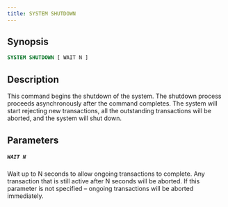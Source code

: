 ---
title: SYSTEM SHUTDOWN
---

## Synopsis

```sql
SYSTEM SHUTDOWN [ WAIT N ]
```

## Description

This command begins the shutdown of the system. The shutdown process proceeds asynchronously after the
command completes. The system will start rejecting new transactions, all the outstanding transactions will be
aborted, and the system will shut down.

## Parameters

##### `WAIT N`
Wait up to N seconds to allow ongoing transactions to complete. Any transaction that is still active after N
seconds will be aborted. If this parameter is not specified – ongoing transactions will be aborted immediately.
